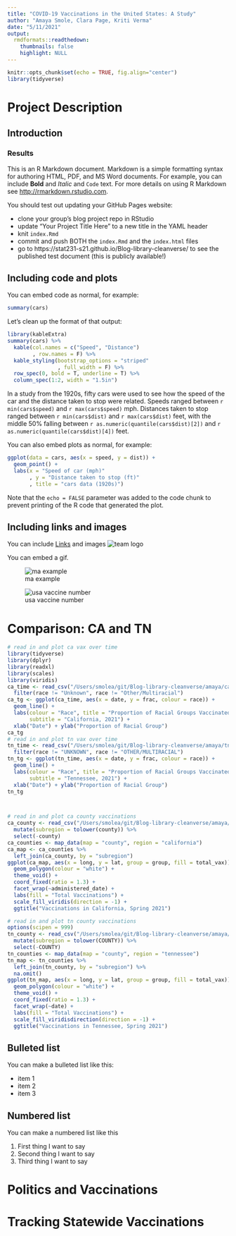 ```yaml
---
title: "COVID-19 Vaccinations in the United States: A Study"
author: "Amaya Smole, Clara Page, Kriti Verma"
date: "5/11/2021"
output:
  rmdformats::readthedown:
    thumbnails: false
    highlight: NULL
---
```


```r
knitr::opts_chunk$set(echo = TRUE, fig.align="center")
library(tidyverse)
```

# Project Description

## Introduction

### Results

This is an R Markdown document. Markdown is a simple formatting syntax for authoring HTML, PDF, and MS Word documents. For example, you can include **Bold** and _Italic_ and `Code` text.  For more details on using R Markdown see <http://rmarkdown.rstudio.com>.

You should test out updating your GitHub Pages website:

- clone your group's blog project repo in RStudio
- update "Your Project Title Here" to a new title in the YAML header
- knit `index.Rmd` 
- commit and push BOTH the `index.Rmd` and the `index.html` files
- go to https://stat231-s21.github.io/Blog-library-cleanverse/ to see the published test document (this is publicly available!)

## Including code and plots

You can embed code as normal, for example:

```r
summary(cars)
```

Let's clean up the format of that output:

```r
library(kableExtra)
summary(cars) %>%
  kable(col.names = c("Speed", "Distance")
        , row.names = F) %>%
  kable_styling(bootstrap_options = "striped"
                , full_width = F) %>%
  row_spec(0, bold = T, underline = T) %>%
  column_spec(1:2, width = "1.5in") 
```

In a study from the 1920s, fifty cars were used to see how the speed of the car and the distance taken to stop were related.  Speeds ranged between `r min(cars$speed)` and `r max(cars$speed)` mph.  Distances taken to stop ranged between `r min(cars$dist)` and `r max(cars$dist)` feet, with the middle 50% falling between `r as.numeric(quantile(cars$dist)[2])` and `r as.numeric(quantile(cars$dist)[4])` feet.  

You can also embed plots as normal, for example:

```r
ggplot(data = cars, aes(x = speed, y = dist)) + 
  geom_point() + 
  labs(x = "Speed of car (mph)"
       , y = "Distance taken to stop (ft)"
       , title = "cars data (1920s)")
```

Note that the `echo = FALSE` parameter was added to the code chunk to prevent printing of the R code that generated the plot.


## Including links and images

You can include [Links](https://www.datadreaming.org/post/r-markdown-theme-gallery/) and images ![team logo](https://raw.githubusercontent.com/stat231-s21/Blog-library-cleanverse/main/images/s1g6-publichealth.png?token=AGMTX5XTR6OSIG2YBI4FWT3AOVTZU)

You can embed a gif.  

![ma example](https://raw.githubusercontent.com/stat231-s21/Blog-library-cleanverse/main/kriti/ma_example.gif)

![usa vaccine number](https://raw.githubusercontent.com/stat231-s21/Blog-library-cleanverse/main/kriti/usa_vaccine_number.gif)

# Comparison: CA and TN {.tabset .tabset-fade .tabset-pills}

```r
# read in and plot ca vax over time
library(tidyverse)
library(dplyr)
library(readxl)
library(scales)
library(viridis)
ca_time <- read_csv("/Users/smolea/git/Blog-library-cleanverse/amaya/ca_time.csv") %>%
  filter(race != "Unknown", race != "Other/Multiracial")
ca_tg <- ggplot(ca_time, aes(x = date, y = frac, colour = race)) +
  geom_line() +
  labs(colour = "Race", title = "Proportion of Racial Groups Vaccinated Over Time", 
       subtitle = "California, 2021") +
  xlab("Date") + ylab("Proportion of Racial Group")
ca_tg
# read in and plot tn vax over time 
tn_time <- read_csv("/Users/smolea/git/Blog-library-cleanverse/amaya/tn_time.csv") %>%
  filter(race != "UNKNOWN", race != "OTHER/MULTIRACIAL")
tn_tg <- ggplot(tn_time, aes(x = date, y = frac, colour = race)) +
  geom_line() +
  labs(colour = "Race", title = "Proportion of Racial Groups Vaccinated Over Time", 
       subtitle = "Tennessee, 2021") +
  xlab("Date") + ylab("Proportion of Racial Group")
tn_tg



# read in and plot ca county vaccinations
ca_county <- read_csv("/Users/smolea/git/Blog-library-cleanverse/amaya/ca_county.csv") %>%
  mutate(subregion = tolower(county)) %>%
  select(-county)
ca_counties <- map_data(map = "county", region = "california")
ca_map <- ca_counties %>%
  left_join(ca_county, by = "subregion")
ggplot(ca_map, aes(x = long, y = lat, group = group, fill = total_vax)) +
  geom_polygon(colour = "white") +
  theme_void() +
  coord_fixed(ratio = 1.3) +
  facet_wrap(~administered_date) +
  labs(fill = "Total Vaccinations") +
  scale_fill_viridis(direction = -1) +
  ggtitle("Vaccinations in California, Spring 2021")

# read in and plot tn county vaccinations
options(scipen = 999)
tn_county <- read_csv("/Users/smolea/git/Blog-library-cleanverse/amaya/tn_county.csv") %>%
  mutate(subregion = tolower(COUNTY)) %>%
  select(-COUNTY)
tn_counties <- map_data(map = "county", region = "tennessee")
tn_map <- tn_counties %>%
  left_join(tn_county, by = "subregion") %>%
  na.omit()
ggplot(tn_map, aes(x = long, y = lat, group = group, fill = total_vax)) +
  geom_polygon(colour = "white") +
  theme_void() +
  coord_fixed(ratio = 1.3) +
  facet_wrap(~date) +
  labs(fill = "Total Vaccinations") +
  scale_fill_viridisdirection(direction = -1) +
  ggtitle("Vaccinations in Tennessee, Spring 2021")
```

## Bulleted list

You can make a bulleted list like this:

- item 1
- item 2
- item 3


## Numbered list

You can make a numbered list like this

1. First thing I want to say
2. Second thing I want to say
3. Third thing I want to say

# Politics and Vaccinations {.tabset .tabset-fade .tabset-pills}

# Tracking Statewide Vaccinations {.tabset .tabset-fade .tabset-pills}

